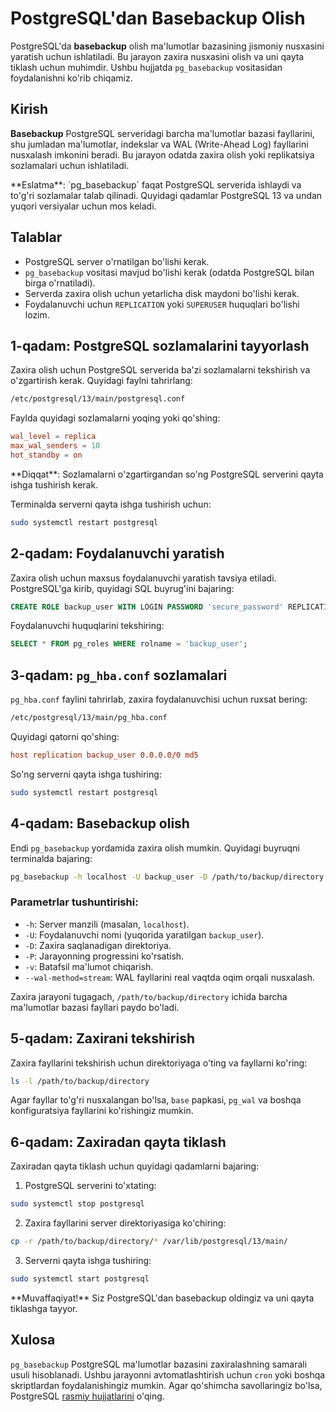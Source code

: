 
# PostgreSQL'dan Basebackup Olish

PostgreSQL'da **basebackup** olish ma'lumotlar bazasining jismoniy nusxasini yaratish uchun ishlatiladi. Bu jarayon zaxira nusxasini olish va uni qayta tiklash uchun muhimdir. Ushbu hujjatda `pg_basebackup` vositasidan foydalanishni ko'rib chiqamiz.

## Kirish

**Basebackup** PostgreSQL serveridagi barcha ma'lumotlar bazasi fayllarini, shu jumladan ma'lumotlar, indekslar va WAL (Write-Ahead Log) fayllarini nusxalash imkonini beradi. Bu jarayon odatda zaxira olish yoki replikatsiya sozlamalari uchun ishlatiladi.

<Callout type="info">
**Eslatma**: `pg_basebackup` faqat PostgreSQL serverida ishlaydi va to'g'ri sozlamalar talab qilinadi. Quyidagi qadamlar PostgreSQL 13 va undan yuqori versiyalar uchun mos keladi.
</Callout>

## Talablar

- PostgreSQL server o'rnatilgan bo'lishi kerak.
- `pg_basebackup` vositasi mavjud bo'lishi kerak (odatda PostgreSQL bilan birga o'rnatiladi).
- Serverda zaxira olish uchun yetarlicha disk maydoni bo'lishi kerak.
- Foydalanuvchi uchun `REPLICATION` yoki `SUPERUSER` huquqlari bo'lishi lozim.

## 1-qadam: PostgreSQL sozlamalarini tayyorlash

Zaxira olish uchun PostgreSQL serverida ba'zi sozlamalarni tekshirish va o'zgartirish kerak. Quyidagi faylni tahrirlang:

```bash
/etc/postgresql/13/main/postgresql.conf
```

Faylda quyidagi sozlamalarni yoqing yoki qo'shing:

```conf
wal_level = replica
max_wal_senders = 10
hot_standby = on
```

<Callout type="warning">
    **Diqqat**: Sozlamalarni o'zgartirgandan so'ng PostgreSQL serverini qayta ishga tushirish kerak.
</Callout>

Terminalda serverni qayta ishga tushirish uchun:

```bash
sudo systemctl restart postgresql
```

## 2-qadam: Foydalanuvchi yaratish

Zaxira olish uchun maxsus foydalanuvchi yaratish tavsiya etiladi. PostgreSQL'ga kirib, quyidagi SQL buyrug'ini bajaring:

```sql
CREATE ROLE backup_user WITH LOGIN PASSWORD 'secure_password' REPLICATION;
```

Foydalanuvchi huquqlarini tekshiring:

```sql
SELECT * FROM pg_roles WHERE rolname = 'backup_user';
```

## 3-qadam: `pg_hba.conf` sozlamalari

`pg_hba.conf` faylini tahrirlab, zaxira foydalanuvchisi uchun ruxsat bering:

```bash
/etc/postgresql/13/main/pg_hba.conf
```

Quyidagi qatorni qo'shing:

```conf
host replication backup_user 0.0.0.0/0 md5
```

So'ng serverni qayta ishga tushiring:

```bash
sudo systemctl restart postgresql
```

## 4-qadam: Basebackup olish

Endi `pg_basebackup` yordamida zaxira olish mumkin. Quyidagi buyruqni terminalda bajaring:

```bash
pg_basebackup -h localhost -U backup_user -D /path/to/backup/directory -P -v --wal-method=stream
```

### Parametrlar tushuntirishi:
- `-h`: Server manzili (masalan, `localhost`).
- `-U`: Foydalanuvchi nomi (yuqorida yaratilgan `backup_user`).
- `-D`: Zaxira saqlanadigan direktoriya.
- `-P`: Jarayonning progressini ko'rsatish.
- `-v`: Batafsil ma'lumot chiqarish.
- `--wal-method=stream`: WAL fayllarini real vaqtda oqim orqali nusxalash.

Zaxira jarayoni tugagach, `/path/to/backup/directory` ichida barcha ma'lumotlar bazasi fayllari paydo bo'ladi.

## 5-qadam: Zaxirani tekshirish

Zaxira fayllarini tekshirish uchun direktoriyaga o'ting va fayllarni ko'ring:

```bash
ls -l /path/to/backup/directory
```

Agar fayllar to'g'ri nusxalangan bo'lsa, `base` papkasi, `pg_wal` va boshqa konfiguratsiya fayllarini ko'rishingiz mumkin.

## 6-qadam: Zaxiradan qayta tiklash

Zaxiradan qayta tiklash uchun quyidagi qadamlarni bajaring:

1. PostgreSQL serverini to'xtating:

```bash
sudo systemctl stop postgresql
```

2. Zaxira fayllarini server direktoriyasiga ko'chiring:

```bash
cp -r /path/to/backup/directory/* /var/lib/postgresql/13/main/
```

3. Serverni qayta ishga tushiring:

```bash
sudo systemctl start postgresql
```

<Callout type="success">
    **Muvaffaqiyat!** Siz PostgreSQL'dan basebackup oldingiz va uni qayta tiklashga tayyor.
</Callout>

## Xulosa

`pg_basebackup` PostgreSQL ma'lumotlar bazasini zaxiralashning samarali usuli hisoblanadi. Ushbu jarayonni avtomatlashtirish uchun `cron` yoki boshqa skriptlardan foydalanishingiz mumkin. Agar qo'shimcha savollaringiz bo'lsa, PostgreSQL [rasmiy hujjatlarini](https://www.postgresql.org/docs/) o'qing.
